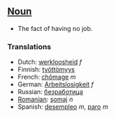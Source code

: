 ==[[Noun]]==

*The fact of having no job.

===Translations===

*Dutch: [[werkloosheid]] ''f''
*Finnish: [[työttömyys]]
*French: [[chômage]] ''m''
*German: [[Arbeitslosigkeit]] ''f''
*Russian: [[безработица]]
*[[Romanian]]: [[şomaj]] ''n''
*Spanish: [[desempleo]] ''m'', [[paro]] ''m''